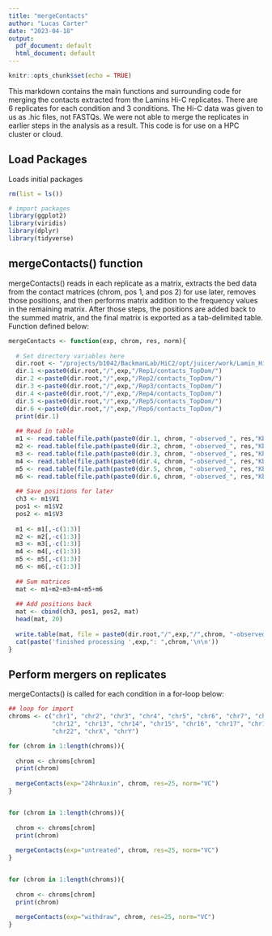 ```yaml
---
title: "mergeContacts"
author: "Lucas Carter"
date: "2023-04-18"
output:
  pdf_document: default
  html_document: default
---
```


```r
knitr::opts_chunk$set(echo = TRUE)
```

This markdown contains the main functions and surrounding code for merging the contacts extracted from the Lamins Hi-C replicates. There are 6 replicates for each condition and 3 conditions. The Hi-C data was given to us as .hic files, not FASTQs. We were not able to merge the replicates in earlier steps in the analysis as a result. This code is for use on a HPC cluster or cloud. 

## Load Packages

Loads initial packages

```r

rm(list = ls())

# import packages
library(ggplot2)
library(viridis)
library(dplyr)
library(tidyverse)

```

## mergeContacts() function

mergeContacts() reads in each replicate as a matrix, extracts the bed data from the contact matrices (chrom, pos 1, and pos 2) for use later, removes those positions, and then performs matrix addition to the frequency values in the remaining matrix. After those steps, the positions are added back to the summed matrix, and the final matrix is exported as a tab-delimited table. Function defined below:

```r
mergeContacts <- function(exp, chrom, res, norm){
  
  # Set directory variables here
  dir.root <- "/projects/b1042/BackmanLab/HiC2/opt/juicer/work/Lamin_HiC/contact_data"
  dir.1 <-paste0(dir.root,"/",exp,"/Rep1/contacts_TopDom/")
  dir.2 <-paste0(dir.root,"/",exp,"/Rep2/contacts_TopDom/")
  dir.3 <-paste0(dir.root,"/",exp,"/Rep3/contacts_TopDom/")
  dir.4 <-paste0(dir.root,"/",exp,"/Rep4/contacts_TopDom/")
  dir.5 <-paste0(dir.root,"/",exp,"/Rep5/contacts_TopDom/")
  dir.6 <-paste0(dir.root,"/",exp,"/Rep6/contacts_TopDom/")
  print(dir.1)
  
  ## Read in table
  m1 <- read.table(file.path(paste0(dir.1, chrom, "-observed_", res,"Kb_",norm,"norm.txt")), sep= "\t", header= F)
  m2 <- read.table(file.path(paste0(dir.2, chrom, "-observed_", res,"Kb_",norm,"norm.txt")), sep= "\t", header= F)
  m3 <- read.table(file.path(paste0(dir.3, chrom, "-observed_", res,"Kb_",norm,"norm.txt")), sep= "\t", header= F)
  m4 <- read.table(file.path(paste0(dir.4, chrom, "-observed_", res,"Kb_",norm,"norm.txt")), sep= "\t", header= F)
  m5 <- read.table(file.path(paste0(dir.5, chrom, "-observed_", res,"Kb_",norm,"norm.txt")), sep= "\t", header= F)
  m6 <- read.table(file.path(paste0(dir.6, chrom, "-observed_", res,"Kb_",norm,"norm.txt")), sep= "\t", header= F)
  
  ## Save positions for later
  ch3 <- m1$V1
  pos1 <- m1$V2
  pos2 <- m1$V3
  
  m1 <- m1[,-c(1:3)]
  m2 <- m2[,-c(1:3)]
  m3 <- m3[,-c(1:3)]
  m4 <- m4[,-c(1:3)]
  m5 <- m5[,-c(1:3)]
  m6 <- m6[,-c(1:3)]
  
  ## Sum matrices
  mat <- m1+m2+m3+m4+m5+m6
  
  ## Add positions back 
  mat <- cbind(ch3, pos1, pos2, mat)
  head(mat, 20)
  
  write.table(mat, file = paste0(dir.root,"/",exp,"/",chrom, "-observed_", res,"Kb_",norm,"norm.txt"), sep = "\t", row.names = F, col.names = F)
  cat(paste('finished processing ',exp,": ",chrom,'\n\n'))
}
```
## Perform mergers on replicates

mergeContacts() is called for each condition in a for-loop below:

```r

## loop for import
chroms <- c("chr1", "chr2", "chr3", "chr4", "chr5", "chr6", "chr7", "chr8", "chr9", "chr10", "chr11", 
            "chr12", "chr13", "chr14", "chr15", "chr16", "chr17", "chr18", "chr19", "chr20", "chr21", 
            "chr22", "chrX", "chrY")

for (chrom in 1:length(chroms)){
  
  chrom <- chroms[chrom]
  print(chrom)
  
  mergeContacts(exp="24hrAuxin", chrom, res=25, norm="VC")
}


for (chrom in 1:length(chroms)){
  
  chrom <- chroms[chrom]
  print(chrom)
  
  mergeContacts(exp="untreated", chrom, res=25, norm="VC")
}


for (chrom in 1:length(chroms)){
  
  chrom <- chroms[chrom]
  print(chrom)
  
  mergeContacts(exp="withdraw", chrom, res=25, norm="VC")
}   

```


